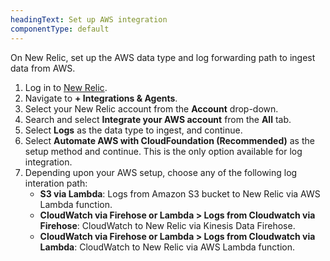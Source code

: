 ```yaml
---
headingText: Set up AWS integration
componentType: default
---
```


On New Relic, set up the AWS data type and log forwarding path to ingest data from AWS.
1. Log in to [New Relic](https://one.newrelic.com/).
2. Navigate to <DNT>**+ Integrations & Agents**</DNT>.
3. Select your New Relic account from the <DNT>**Account**</DNT> drop-down.
4. Search and select <DNT>**Integrate your AWS account**</DNT> from the <DNT>**All**</DNT> tab.
5. Select <DNT>**Logs**</DNT> as the data type to ingest, and continue.
6. Select <DNT>**Automate AWS with CloudFoundation (Recommended)**</DNT> as the setup method and continue. This is the only option available for log integration.
7. Depending upon your AWS setup, choose any of the following log interation path:
   * <DNT>**S3 via Lambda**</DNT>: Logs from Amazon S3 bucket to New Relic via AWS Lambda function.
   * <DNT>**CloudWatch via Firehose or Lambda > Logs from  Cloudwatch via Firehose**</DNT>: CloudWatch to New Relic via Kinesis Data Firehose.
   * <DNT>**CloudWatch via Firehose or Lambda > Logs from  Cloudwatch via Lambda**</DNT>: CloudWatch to New Relic via AWS Lambda function.